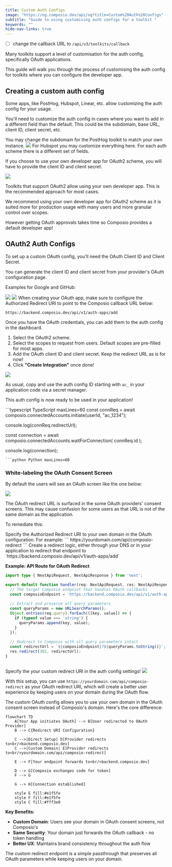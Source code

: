 ```yaml
---
title: Custom Auth Configs
image: "https://og.composio.dev/api/og?title=Custom%20Auth%20Configs"   # image for socials
subtitle: "Guide to using customising auth configs for a toolkit "
keywords: ""
hide-nav-links: true
---
```


- [ ] change the callback URL to `/api/v3/toolkits/callback`

Many toolkits support a level of customisation for the auth config, specifically OAuth applications.

This guide will walk you through the process of customising the auth config for toolkits where you can configure the developer app.

## Creating a custom auth config
Some apps, like PostHog, Hubspot, Linear, etc. allow customizing the auth config for your usage.

You'll need to customize the auth config in cases where you want to add in a different field than the default. This could be the subdomain, base URL, client ID, client secret, etc.

<Tabs>
<Tab title="Example: PostHog">
You may change the subdomain for the PostHog toolkit to match your own instance.
<Frame background="subtle" title="PostHog Auth Config Settings">
<img src="../../assets/images/custom-auth-posthog.png" />
</Frame>
</Tab>
<Tab title="Example: Hubspot">
For Hubspot you may customize everything here. For each auth scheme there is a different set of fields.

If you choose to use your own developer app for OAuth2 scheme, you will have to provide the client ID and client secret.
<Frame background="subtle" title="Hubspot Auth Config Settings">
<img src="../../assets/images/custom-auth-hubspot.png" />
</Frame>
</Tab>
</Tabs>

Toolkits that support OAuth2 allow using your own developer app. This is the recommended approach for most cases.

<Tip title="Use your own developer app!" icon="exclamation">
We recommend using your own developer app for OAuth2 scheme as it is suited more for production usage with many users and more granular control over scopes.

However getting OAuth approvals takes time so Composio provides a default developer app!
</Tip>

## OAuth2 Auth Configs

<Steps>
<Step title="Generate the OAuth Client ID and Client Secret">
To set up a custom OAuth config, you'll need the OAuth Client ID and Client Secret.

You can generate the client ID and client secret from your provider's OAuth configuration page. 

Examples for Google and GitHub:
<Tabs>
<Tab title="Google">
<Frame background="subtle" caption="Google OAuth Configuration">
<img src="../../assets/images/google-oauth-config.png" />
</Frame>
</Tab>
<Tab title="GitHub">
<Frame background="subtle" caption="GitHub OAuth Configuration" >
<img src="../../assets/images/github-oauth-config.png" />
</Frame>
</Tab>
</Tabs>

</Step>
<Step title="Set the Authorized Redirect URI">
When creating your OAuth app, make sure to configure the Authorized Redirect URI to point to the Composio callback URL below:

```
https://backend.composio.dev/api/v1/auth-apps/add
```
</Step>
<Step title="Create the auth config">
Once you have the OAuth credentials, you can add them to the auth config in the dashboard.

1. Select the OAuth2 scheme.
2. Select the scopes to request from users. Default scopes are pre-filled for most apps.
3. Add the OAuth client ID and client secret. Keep the redirect URL as is for now!
4. Click **"Create Integration"** once done!

<Frame background="subtle" title="Auth Config Settings">
<img src="../../assets/images/integration-step-3-0.png" />
</Frame>

As usual, copy and use the auth config ID starting with `ac_` in your application code via a secret manager.



</Step>
</Steps>

This auth config is now ready to be used in your application!

<CodeGroup>
```typescript TypeScript maxLines=60
const connReq = await composio.connectedAccounts.initiate(userId, "ac_1234");

console.log(connReq.redirectUrl);

const connection = await composio.connectedAccounts.waitForConnection(
  connReq.id
);

console.log(connection);
```
```python Python maxLines=60
```
</CodeGroup>


### White-labeling the OAuth Consent Screen
By default the users will see an OAuth screen like the one below:
<Frame background="subtle" caption="Composio's Domain in OAuth Consent Screen">
<img src="../../assets/images/oauth-branding.png" />
</Frame>

The OAuth redirect URL is surfaced in the some OAuth providers' consent screens. This may cause confusion for some users as that URL is not of the same domain as the application.

To remediate this:

<Steps>
<Step title="Set the Authorized Redirect URI">
Specify the Authorized Redirect URI to your own domain in the OAuth configuration.
For example: 
```
https://yourdomain.com/api/composio-redirect
```

</Step>
<Step title="Create a redirect logic">
Create a redirect logic, either through your DNS or in your application to redirect that endpoint to `https://backend.composio.dev/api/v1/auth-apps/add`

**Example: API Route for OAuth Redirect**
<CodeGroup>
```typescript Next.js (pages/api/composio-redirect.ts)
import type { NextApiRequest, NextApiResponse } from 'next';

export default function handler(req: NextApiRequest, res: NextApiResponse) {
  // The target Composio endpoint that handles OAuth callbacks
  const composioEndpoint = 'https://backend.composio.dev/api/v1/auth-apps/add';
  
  // Extract and preserve all query parameters
  const queryParams = new URLSearchParams();
  Object.entries(req.query).forEach(([key, value]) => {
    if (typeof value === 'string') {
      queryParams.append(key, value);
    }
  });
  
  // Redirect to Composio with all query parameters intact
  const redirectUrl = `${composioEndpoint}?${queryParams.toString()}`;
  res.redirect(302, redirectUrl);
}
```

```python FastAPI (app.py)

```
</CodeGroup>
</Step>
<Step title="Create the auth config">
Specify the your custom redirect URI in the auth config settings!

<Frame background="subtle" title="Auth Config Settings">
<img src="../../assets/images/custom-redirect-uri.png" />
</Frame>
</Step>
</Steps>


With this setup, you can use `https://yourdomain.com/api/composio-redirect` as your OAuth redirect URI, which will create a better user experience by keeping users on your domain during the OAuth flow.

<Accordion title="How does this work?">

The custom OAuth config allows you to use your own domain in the OAuth consent screen instead of Composio's domain. Here's the core difference:

```mermaid
flowchart TD
    A[Your App initiates OAuth] --> B[User redirected to OAuth Provider]
    B --> C{Redirect URI Configuration}
    
    C -->|Direct Setup| D[Provider redirects to<br/>backend.composio.dev]
    C -->|Custom Domain| E[Provider redirects to<br/>yourdomain.com/api/composio-redirect]
    
    E --> F[Your endpoint forwards to<br/>backend.composio.dev]
    
    D --> G[Composio exchanges code for token]
    F --> G
    
    G --> H[Connection established]
    
    style E fill:#e1f5fe
    style F fill:#e1f5fe
    style C fill:#fff3e0
```

**Key Benefits:**
- **Custom Domain**: Users see your domain in OAuth consent screens, not Composio's
- **Same Security**: Your domain just forwards the OAuth callback - no token handling
- **Better UX**: Maintains brand consistency throughout the auth flow

The custom redirect endpoint is a simple passthrough that preserves all OAuth parameters while keeping users on your domain.

</Accordion>